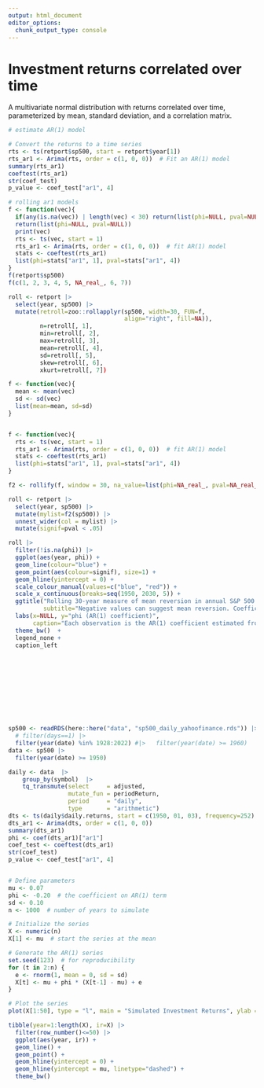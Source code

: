 ```yaml
---
output: html_document
editor_options: 
  chunk_output_type: console
---
```

# Investment returns correlated over time

A multivariate normal distribution with returns correlated over time, parameterized by mean, standard deviation, and a correlation matrix.


```r
# estimate AR(1) model

# Convert the returns to a time series
rts <- ts(retport$sp500, start = retport$year[1])
rts_ar1 <- Arima(rts, order = c(1, 0, 0))  # Fit an AR(1) model
summary(rts_ar1)
coeftest(rts_ar1)
str(coef_test)
p_value <- coef_test["ar1", 4]

# rolling ar1 models
f <- function(vec){
  if(any(is.na(vec)) | length(vec) < 30) return(list(phi=NULL, pval=NULL))
  return(list(phi=NULL, pval=NULL))
  print(vec)
  rts <- ts(vec, start = 1)
  rts_ar1 <- Arima(rts, order = c(1, 0, 0))  # fit AR(1) model
  stats <- coeftest(rts_ar1)
  list(phi=stats["ar1", 1], pval=stats["ar1", 4])
}
f(retport$sp500)
f(c(1, 2, 3, 4, 5, NA_real_, 6, 7))

roll <- retport |> 
  select(year, sp500) |> 
  mutate(retroll=zoo::rollapplyr(sp500, width=30, FUN=f,
                                 align="right", fill=NA)),
         n=retroll[, 1],
         min=retroll[, 2],
         max=retroll[, 3],
         mean=retroll[, 4],
         sd=retroll[, 5],
         skew=retroll[, 6],
         xkurt=retroll[, 7])

f <- function(vec){
  mean <- mean(vec)
  sd <- sd(vec)
  list(mean=mean, sd=sd)
}


f <- function(vec){
  rts <- ts(vec, start = 1)
  rts_ar1 <- Arima(rts, order = c(1, 0, 0))  # fit AR(1) model
  stats <- coeftest(rts_ar1)
  list(phi=stats["ar1", 1], pval=stats["ar1", 4])
}

f2 <- rollify(f, window = 30, na_value=list(phi=NA_real_, pval=NA_real_), unlist = FALSE)

roll <- retport |> 
  select(year, sp500) |> 
  mutate(mylist=f2(sp500)) |> 
  unnest_wider(col = mylist) |> 
  mutate(signif=pval < .05)

roll |> 
  filter(!is.na(phi)) |> 
  ggplot(aes(year, phi)) +
  geom_line(colour="blue") +
  geom_point(aes(colour=signif), size=1) +
  geom_hline(yintercept = 0) +
  scale_colour_manual(values=c("blue", "red")) +
  scale_x_continuous(breaks=seq(1950, 2030, 5)) +
  ggtitle("Rolling 30-year measure of mean reversion in annual S&P 500 total returns",
          subtitle="Negative values can suggest mean reversion. Coefficients significantly different from zero at p < 0.05 (if any) marked in red") +
  labs(x=NULL, y="phi (AR(1) coefficient)",
       caption="Each observation is the AR(1) coefficient estimated from a (1, 0, 0) ARIMA model of annual investment returns over 30 years") +
  theme_bw()  +
  legend_none +
  caption_left
  










sp500 <- readRDS(here::here("data", "sp500_daily_yahoofinance.rds")) |> 
  # filter(days==1) |> 
  filter(year(date) %in% 1928:2022) #|>   filter(year(date) >= 1960)
data <- sp500 |> 
  filter(year(date) >= 1950)

daily <- data  |> 
    group_by(symbol)  |> 
    tq_transmute(select     = adjusted, 
                 mutate_fun = periodReturn, 
                 period     = "daily", 
                 type       = "arithmetic")
dts <- ts(daily$daily.returns, start = c(1950, 01, 03), frequency=252)
dts_ar1 <- Arima(dts, order = c(1, 0, 0))
summary(dts_ar1)
phi <- coef(dts_ar1)["ar1"]
coef_test <- coeftest(dts_ar1)
str(coef_test)
p_value <- coef_test["ar1", 4]



```


```r

# Define parameters
mu <- 0.07
phi <- -0.20  # the coefficient on AR(1) term
sd <- 0.10
n <- 1000  # number of years to simulate

# Initialize the series
X <- numeric(n)
X[1] <- mu  # start the series at the mean

# Generate the AR(1) series
set.seed(123)  # for reproducibility
for (t in 2:n) {
  e <- rnorm(1, mean = 0, sd = sd)
  X[t] <- mu + phi * (X[t-1] - mu) + e
}

# Plot the series
plot(X[1:50], type = "l", main = "Simulated Investment Returns", ylab = "Return", xlab = "Year")

tibble(year=1:length(X), ir=X) |> 
  filter(row_number()<=50) |> 
  ggplot(aes(year, ir)) +
  geom_line() +
  geom_point() +
  geom_hline(yintercept = 0) +
  geom_hline(yintercept = mu, linetype="dashed") +
  theme_bw()


```

